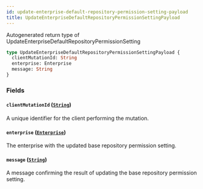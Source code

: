 ```yaml
---
id: update-enterprise-default-repository-permission-setting-payload
title: UpdateEnterpriseDefaultRepositoryPermissionSettingPayload
---
```


Autogenerated return type of UpdateEnterpriseDefaultRepositoryPermissionSetting

```graphql
type UpdateEnterpriseDefaultRepositoryPermissionSettingPayload {
  clientMutationId: String
  enterprise: Enterprise
  message: String
}
```

### Fields

#### `clientMutationId` ([`String`](/docs/api/scalars/string))

A unique identifier for the client performing the mutation.

#### `enterprise` ([`Enterprise`](/docs/api/objects/enterprise))

The enterprise with the updated base repository permission setting.

#### `message` ([`String`](/docs/api/scalars/string))

A message confirming the result of updating the base repository permission setting.
